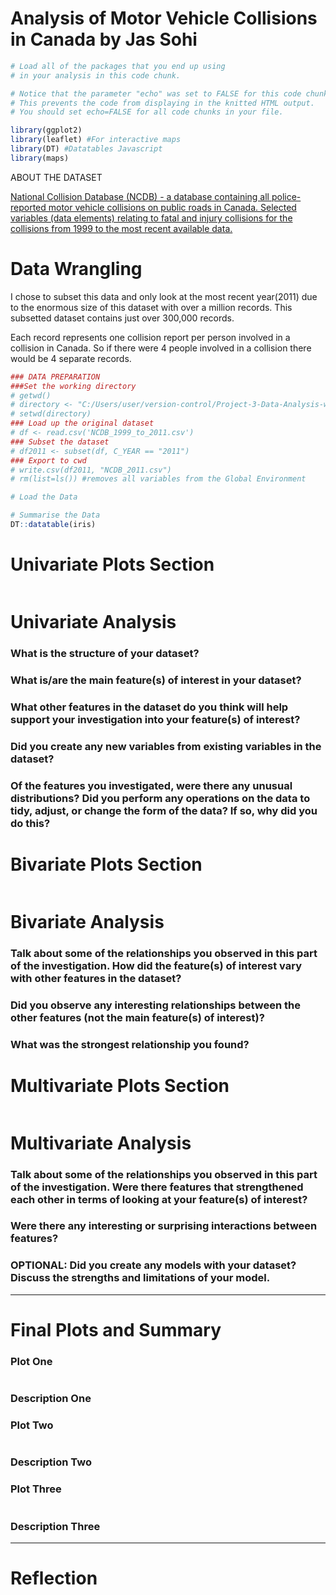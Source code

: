 Analysis of Motor Vehicle Collisions in Canada by Jas Sohi
========================================================

```r
# Load all of the packages that you end up using
# in your analysis in this code chunk.

# Notice that the parameter "echo" was set to FALSE for this code chunk.
# This prevents the code from displaying in the knitted HTML output.
# You should set echo=FALSE for all code chunks in your file.

library(ggplot2)
library(leaflet) #For interactive maps
library(DT) #Datatables Javascript
library(maps)
```

ABOUT THE DATASET

[National Collision Database (NCDB) - a database containing all police-reported motor vehicle collisions on public roads in Canada. Selected variables (data elements) relating to fatal and injury collisions for the collisions from 1999 to the most recent available data.](http://open.canada.ca/data/en/dataset/1eb9eba7-71d1-4b30-9fb1-30cbdab7e63a)

# Data Wrangling
I chose to subset this data and only look at the most recent year(2011) due to the enormous size of this dataset with over a million records. This subsetted dataset contains just over 300,000 records.

Each record represents one collision report per person involved in a collision in Canada. So if there were 4 people involved in a collision there would be 4 separate records. 

```r
### DATA PREPARATION
###Set the working directory
# getwd()
# directory <- "C:/Users/user/version-control/Project-3-Data-Analysis-with-R"
# setwd(directory)
### Load up the original dataset
# df <- read.csv('NCDB_1999_to_2011.csv')
### Subset the dataset
# df2011 <- subset(df, C_YEAR == "2011")
### Export to cwd
# write.csv(df2011, "NCDB_2011.csv")
# rm(list=ls()) #removes all variables from the Global Environment 
```


```r
# Load the Data

```

```r
# Summarise the Data
DT::datatable(iris)

```




# Univariate Plots Section
```r

```

# Univariate Analysis

### What is the structure of your dataset?

### What is/are the main feature(s) of interest in your dataset?

### What other features in the dataset do you think will help support your investigation into your feature(s) of interest?

### Did you create any new variables from existing variables in the dataset?

### Of the features you investigated, were there any unusual distributions? Did you perform any operations on the data to tidy, adjust, or change the form of the data? If so, why did you do this?



# Bivariate Plots Section
```r

```

# Bivariate Analysis

### Talk about some of the relationships you observed in this part of the investigation. How did the feature(s) of interest vary with other features in the dataset?

### Did you observe any interesting relationships between the other features (not the main feature(s) of interest)?

### What was the strongest relationship you found?




# Multivariate Plots Section

```r

```

# Multivariate Analysis

### Talk about some of the relationships you observed in this part of the investigation. Were there features that strengthened each other in terms of looking at your feature(s) of interest?

### Were there any interesting or surprising interactions between features?

### OPTIONAL: Did you create any models with your dataset? Discuss the strengths and limitations of your model.

------

# Final Plots and Summary

### Plot One
```r

```

### Description One


### Plot Two
```r

```

### Description Two


### Plot Three
```r

```

### Description Three

------

# Reflection
